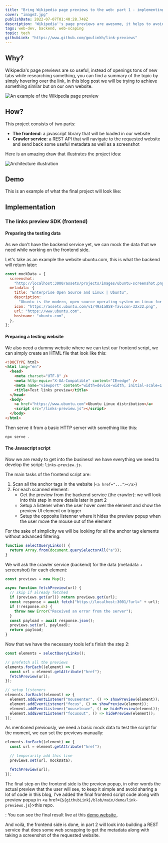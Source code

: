 ```yaml
---
title: "Bring Wikipedia page previews to the web: part 1 - implementing the frontend"
cover: "image2.jpg"
publishDate: 2022-07-07T01:40:28.748Z
description: 'Wikipedia''s page previews are awesome, it helps to avoid "open in a new tab" nightmare, let''s implement it.'
tags: web-dev, backend, web-scaping
topic: tech
githubLink: "https://www.github.com/goulinkh/link-previews"
---
```


## Why?

Wikipedia's page previews are so useful, instead of openings tons of new tabs while researching something, you can find a summary of the topic by simply hovering over the link, in this blog post we will be trying to achieve something similar but on our own website.

<Image
  image="image2-1.png"
  alt="An example of the Wikipedia page preview"
  width={1169}
  height={608}
  legend
/>

## How?

This project consists of two parts:

- **The frontend**: a javascript library that will be loaded in our website
- **Crawler service**: a REST API that will navigate to the requested website and send back some useful metadata as well as a screenshot

<p>
  <TLDR /> Here is an amazing draw that illustrates the project idea:
</p>

<Image
  image="image2-2.png"
  alt="Architecture illustration"
  width={1084}
  height={1065}
  small
/>

## Demo

This is an example of what the final project will look like:

<LinkPreview />

## Implementation

### The links preview SDK (frontend)

#### Preparing the testing data

As we don't have the backend service yet, we can mock the data that we need while working on the frontend side.

Let's take as an example the website ubuntu.com, this is what the backend will return later:

```javascript
const mockData = {
  screenshot:
    "http://localhost:3000/assets/projects/images/ubuntu-screenshot.png",
  metadata: {
    title: "Enterprise Open Source and Linux | Ubuntu",
    description:
      "Ubuntu is the modern, open source operating system on Linux for the enterprise server, desktop, cloud, and IoT.",
    icon: "https://assets.ubuntu.com/v1/49a1a858-favicon-32x32.png",
    url: "https://www.ubuntu.com",
    hostname: "ubuntu.com",
  },
};
```

#### Preparing a testing website

We also need a dummy website where we can test our frontend script, we can simply create an HTML file that look like this:

```html
<!DOCTYPE html>
<html lang="en">
  <head>
    <meta charset="UTF-8" />
    <meta http-equiv="X-UA-Compatible" content="IE=edge" />
    <meta name="viewport" content="width=device-width, initial-scale=1.0" />
    <title>Test links preview</title>
  </head>
  <body>
    <a href="https://www.ubuntu.com">Ubuntu Linux distribution</a>
    <script src="/links-preview.js"></script>
  </body>
</html>
```

Then serve it from a basic HTTP server with something like this:

```bash
npx serve .
```

#### The Javascript script

Now we are ready to get into the business! we have everything we need to develop the script: `links-preview.js`.

The main tasks of the frontend script are:

1. Scan all the anchor tags in the website (`<a href="..."></a>`)
2. For each scanned element:
   - Get the preview from the backend service (the crawler): we will look into this step in more details later in part 2
   - Setup a listener when the user hover over the element and show the preview UI element on trigger
   - Setup the opposite listenner where it hides the preview popup when the user move the mouse out of the element

For the sake of simplicity we will be looking for all the anchor tag elements without advanced filtering:

```javascript
function selectQueryLinks() {
  return Array.from(document.querySelectorAll("a"));
}
```

We will ask the crawler service (backend) for the data (metadata + screenshot) for each element:

```javascript
const previews = new Map();

async function fetchPreview(url) {
  // skip if already fetched
  if (previews.get(url)) return previews.get(url);
  const response = await fetch("https://localhost:3001/?url=" + url);
  if (!response.ok) {
    throw new Error("Received an error from the server");
  }
  const payload = await response.json();
  previews.set(url, payload);
  return payload;
}
```

Now that we have the necessary tools let's finish the step 2:

```javascript
const elements = selectQueryLinks();

// prefetch all the previews
elements.forEach((element) => {
  const url = element.getAttribute("href");
  fetchPreview(url);
});

// setup listeners
elements.forEach((element) => {
  element.addEventListener("mouseenter", () => showPreview(element));
  element.addEventListener("focus", () => showPreview(element));
  element.addEventListener("mouseleave", () => hidePreview(element));
  element.addEventListener("focusout", () => hidePreview(element));
});
```

As mentioned previously, we need a basic mock data to test the script for the moment, we can set the previews manually:

```javascript
elements.forEach((element) => {
  const url = element.getAttribute("href");

  // temporarily add this line
  previews.set(url, mockData);

  fetchPreview(url);
});
```

The final step on the frontend side is the preview popup, in other words the actual preview that the user will see, to keep it simple and avoid sharing a lot of code in this blog, I've added the final frontend script code along with preview popup in <a href={`${githubLink}/blob/main/demo/link-previews.js`}>this repo</a>.

<TLDR />: You can see the final result live at this <a href="https://link-previews-drab.vercel.app/">
  demo website
</a>.

And voilà, the frontend side is done, in part 2 will look into building a REST service that does some web scrapping to get the metadata along with taking a screenshot of the requested website.
